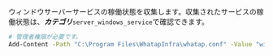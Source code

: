 ウィンドウサーバーサービスの稼働状態を収集します。収集されたサービスの稼働状態は、**_カテゴリ_**`server_windows_service`で確認できます。

```bash title='Windows Powershell'
# 管理者権限が必要です。
Add-Content -Path "C:\Program Files\WhatapInfra\whatap.conf" -Value "winservice.enabled=true"
```
